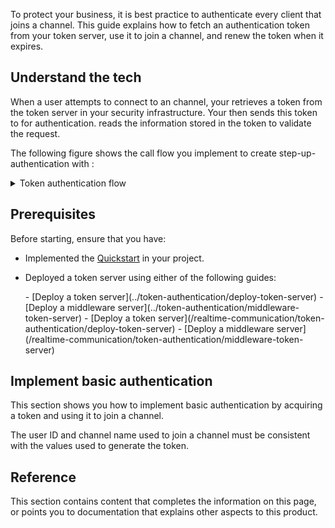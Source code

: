 

To protect your business, it is best practice to authenticate every client that joins a channel. This guide explains how to fetch an authentication token from your token server, use it to join a channel, and renew the token when it expires.

## Understand the tech

When a user attempts to connect to an <Vg k="COMPANY" /> channel, your <Vpl k="CLIENT" /> retrieves a token from the token server in your security infrastructure. Your <Vpl k="CLIENT" /> then sends this token to <Vg k="AGORA_BACKEND" /> for authentication. <Vg k="AGORA_BACKEND" /> reads the information stored in the token to validate the request.

The following figure shows the call flow you implement to create step-up-authentication with <Vg k="COMPANY" /> <Vpd k="NAME"/>:

<details>
<summary>Token authentication flow</summary>

![token authentication flow](/images/rtc-sdk/token-authentication.svg)
</details>

<ProductWrapper notAllowed="cloud-recording, on-premise-recording">

## Prerequisites

Before starting, ensure that you have:

* Implemented the [Quickstart](../get-started/get-started-sdk) in your project.

* Deployed a token server using either of the following guides:

    <ProductWrapper notAllowed="iot">
    - [Deploy a token server](../token-authentication/deploy-token-server)
    - [Deploy a middleware server](../token-authentication/middleware-token-server)
    </ProductWrapper>

    <ProductWrapper product="iot">
    - [Deploy a token server](/realtime-communication/token-authentication/deploy-token-server)
    - [Deploy a middleware server](/realtime-communication/token-authentication/middleware-token-server)
    </ProductWrapper>    

</ProductWrapper>

## Implement basic authentication

This section shows you how to implement basic authentication by acquiring a token and using it to join a channel. 

<ProjectImplement />

<Admonition type="caution" title="Note">
The user ID and channel name used to join a channel must be consistent with the values used to generate the token.
</Admonition>

## Reference

This section contains content that completes the information on this page, or points you to documentation that explains other aspects to this product.

<Reference />